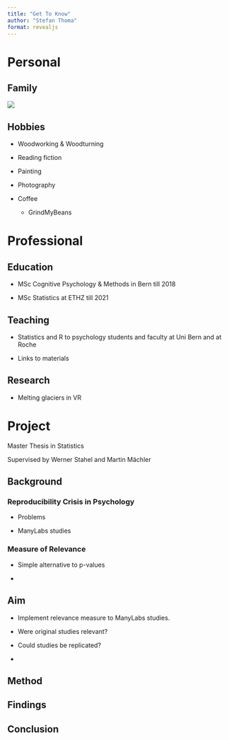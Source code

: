 ```yaml
---
title: "Get To Know"
author: "Stefan Thoma"
format: revealjs
---
```


# Personal

## Family

![](images/Stefan&Leo.JPG)

## Hobbies

-   Woodworking & Woodturning

-   Reading fiction

-   Painting

-   Photography

-   Coffee

    -    GrindMyBeans

# Professional

## Education

-   MSc Cognitive Psychology & Methods in Bern till 2018

-   MSc Statistics at ETHZ till 2021

## Teaching

-   Statistics and R to psychology students and faculty at Uni Bern and at Roche

-   Links to materials

## Research

-   Melting glaciers in VR

# Project

Master Thesis in Statistics

Supervised by Werner Stahel and Martin Mächler

## Background

### Reproducibility Crisis in Psychology

-   Problems

-   ManyLabs studies

### Measure of Relevance

-   Simple alternative to p-values

-   

## Aim

-   Implement relevance measure to ManyLabs studies.

-   Were original studies relevant?

-   Could studies be replicated?

-   

## Method

## Findings

## Conclusion
